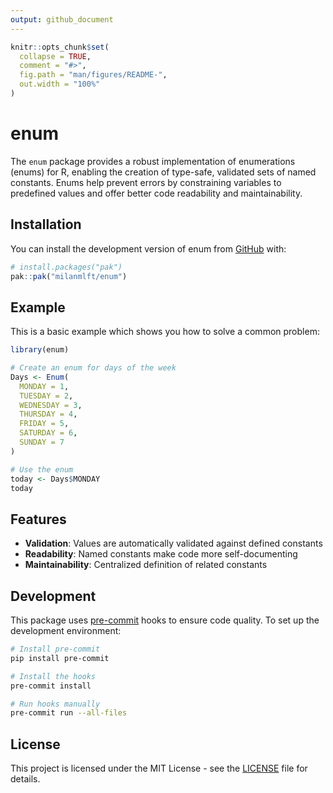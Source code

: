 ```yaml
---
output: github_document
---
```


<!-- README.md is generated from README.Rmd. Please edit that file -->

```r
knitr::opts_chunk$set(
  collapse = TRUE,
  comment = "#>",
  fig.path = "man/figures/README-",
  out.width = "100%"
)
```

# enum

<!-- badges: start -->
<!-- badges: end -->

The `enum` package provides a robust implementation of enumerations (enums) for R, enabling the creation of type-safe, validated sets of named constants. Enums help prevent errors by constraining variables to predefined values and offer better code readability and maintainability.

## Installation

You can install the development version of enum from [GitHub](https://github.com/) with:

```r
# install.packages("pak")
pak::pak("milanmlft/enum")
```

## Example

This is a basic example which shows you how to solve a common problem:

```r
library(enum)

# Create an enum for days of the week
Days <- Enum(
  MONDAY = 1,
  TUESDAY = 2,
  WEDNESDAY = 3,
  THURSDAY = 4,
  FRIDAY = 5,
  SATURDAY = 6,
  SUNDAY = 7
)

# Use the enum
today <- Days$MONDAY
today
```

## Features

- **Validation**: Values are automatically validated against defined constants
- **Readability**: Named constants make code more self-documenting
- **Maintainability**: Centralized definition of related constants

## Development

This package uses [pre-commit](https://pre-commit.com/) hooks to ensure code quality. To set up the development environment:

```bash
# Install pre-commit
pip install pre-commit

# Install the hooks
pre-commit install

# Run hooks manually
pre-commit run --all-files
```

## License

This project is licensed under the MIT License - see the [LICENSE](LICENSE) file for details.
